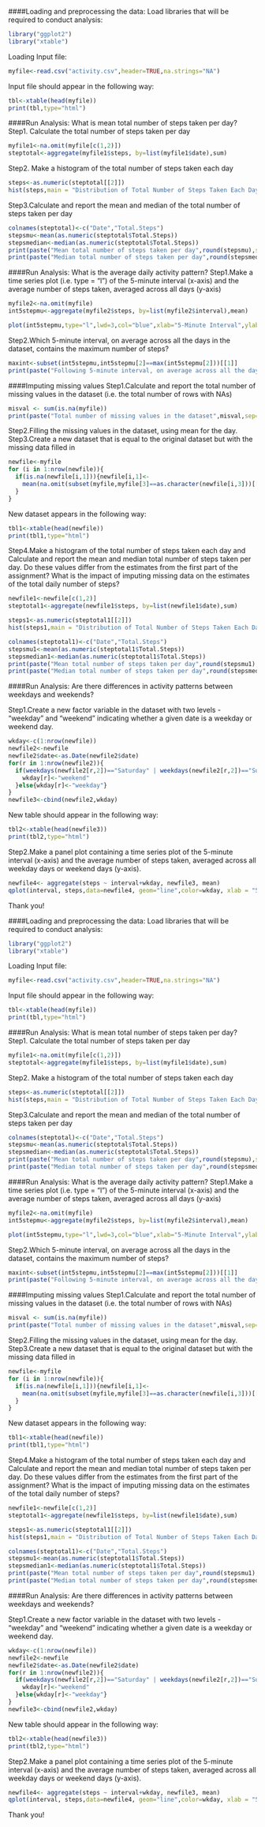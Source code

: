####Loading and preprocessing the data:
Load libraries that will be required to conduct analysis:
```r
library("ggplot2")
library("xtable")
```
Loading Input file:
```r
myfile<-read.csv("activity.csv",header=TRUE,na.strings="NA")
```
Input file should appear in the following way:
```r
tbl<-xtable(head(myfile))
print(tbl,type="html")
```
####Run Analysis: What is mean total number of steps taken per day?
  Step1. Calculate the total number of steps taken per day
```r
myfile1<-na.omit(myfile[c(1,2)])
steptotal<-aggregate(myfile1$steps, by=list(myfile1$date),sum)
```
  Step2. Make a histogram of the total number of steps taken each day
```r
steps<-as.numeric(steptotal[[2]])
hist(steps,main = "Distribution of Total Number of Steps Taken Each Day",xlab="Number of Steps",col="red")
```
  
  
  Step3.Calculate and report the mean and median of the total number of steps taken per day
```r
colnames(steptotal)<-c("Date","Total.Steps")
stepsmu<-mean(as.numeric(steptotal$Total.Steps))
stepsmedian<-median(as.numeric(steptotal$Total.Steps))
print(paste("Mean total number of steps taken per day",round(stepsmu),sep=" : "))
print(paste("Median total number of steps taken per day",round(stepsmedian),sep=" : "))
```

####Run Analysis: What is the average daily activity pattern?
  Step1.Make a time series plot (i.e. type = "l") of the 5-minute interval (x-axis)           and the average number of steps taken, averaged across all days (y-axis)
```r
myfile2<-na.omit(myfile)
int5stepmu<-aggregate(myfile2$steps, by=list(myfile2$interval),mean)
```
```r
plot(int5stepmu,type="l",lwd=3,col="blue",xlab="5-Minute Interval",ylab ="Average Steps Taken", main = "Average Number of Steps Taken in 5 Minute Interval\n Across All Days")
```
  
  
  Step2.Which 5-minute interval, on average across all the days in the dataset, contains the maximum number of steps?
```r
maxint<-subset(int5stepmu,int5stepmu[2]==max(int5stepmu[2]))[[1]]
print(paste("Following 5-minute interval, on average across all the days in the dataset, contains the maximum number of steps",maxint,sep=" : "))
```
####Imputing missing values
  Step1.Calculate and report the total number of missing values in the dataset (i.e. the total number of rows with NAs)
```r
misval <- sum(is.na(myfile))
print(paste("Total number of missing values in the dataset",misval,sep=" : "))
```
  Step2.Filling the missing values in the dataset, using mean for the day.
  Step3.Create a new dataset that is equal to the original dataset but with the missing data filled in 
```r
newfile<-myfile
for (i in 1:nrow(newfile)){  
  if(is.na(newfile[i,1])){newfile[i,1]<-
    mean(na.omit(subset(myfile,myfile[3]==as.character(newfile[i,3]))[[1]]))
  } 
}
```
New dataset appears in the following way:
```r
tbl1<-xtable(head(newfile))
print(tbl1,type="html")
```

  Step4.Make a histogram of the total number of steps taken each day and Calculate and report the mean and median total number of steps taken per day. Do these values differ from the estimates from the first part of the assignment? What is the impact of imputing missing data on the estimates of the total daily number of steps?
```r
newfile1<-newfile[c(1,2)]
steptotal1<-aggregate(newfile1$steps, by=list(newfile1$date),sum)

steps1<-as.numeric(steptotal1[[2]])
hist(steps1,main = "Distribution of Total Number of Steps Taken Each Day\n (no missing values)",xlab="Number of Steps",col="green")

colnames(steptotal1)<-c("Date","Total.Steps")
stepsmu1<-mean(as.numeric(steptotal1$Total.Steps))
stepsmedian1<-median(as.numeric(steptotal1$Total.Steps))
print(paste("Mean total number of steps taken per day",round(stepsmu1),sep=" : "))
print(paste("Median total number of steps taken per day",round(stepsmedian1),sep=" : "))
```
####Run Analysis: Are there differences in activity patterns between weekdays and weekends?

  Step1.Create a new factor variable in the dataset with two levels - "weekday" and "weekend" indicating whether a given date is a weekday or weekend day.
```r
wkday<-c(1:nrow(newfile))
newfile2<-newfile
newfile2$date<-as.Date(newfile2$date)
for(r in 1:nrow(newfile2)){
  if(weekdays(newfile2[r,2])=="Saturday" | weekdays(newfile2[r,2])=="Sunday"){
    wkday[r]<-"weekend"
  }else{wkday[r]<-"weekday"}
}
newfile3<-cbind(newfile2,wkday)
```
New table should appear in the following way:
```r
tbl2<-xtable(head(newfile3))
print(tbl2,type="html")
```
  Step2.Make a panel plot containing a time series plot of the 5-minute interval (x-axis) and the average number of steps taken, averaged across all weekday days or weekend days (y-axis). 
```r
newfile4<- aggregate(steps ~ interval+wkday, newfile3, mean)
qplot(interval, steps,data=newfile4, geom="line",color=wkday, xlab = "5 minutes Interval", ylab = "Average Number of Steps Taken") + facet_wrap(~ wkday, ncol=1)

```



Thank you!



####Loading and preprocessing the data:
Load libraries that will be required to conduct analysis:
```r
library("ggplot2")
library("xtable")
```
Loading Input file:
```r
myfile<-read.csv("activity.csv",header=TRUE,na.strings="NA")
```
Input file should appear in the following way:
```r
tbl<-xtable(head(myfile))
print(tbl,type="html")
```
####Run Analysis: What is mean total number of steps taken per day?
  Step1. Calculate the total number of steps taken per day
```r
myfile1<-na.omit(myfile[c(1,2)])
steptotal<-aggregate(myfile1$steps, by=list(myfile1$date),sum)
```
  Step2. Make a histogram of the total number of steps taken each day
```r
steps<-as.numeric(steptotal[[2]])
hist(steps,main = "Distribution of Total Number of Steps Taken Each Day",xlab="Number of Steps",col="red")
```
  
  
  Step3.Calculate and report the mean and median of the total number of steps taken per day
```r
colnames(steptotal)<-c("Date","Total.Steps")
stepsmu<-mean(as.numeric(steptotal$Total.Steps))
stepsmedian<-median(as.numeric(steptotal$Total.Steps))
print(paste("Mean total number of steps taken per day",round(stepsmu),sep=" : "))
print(paste("Median total number of steps taken per day",round(stepsmedian),sep=" : "))
```

####Run Analysis: What is the average daily activity pattern?
  Step1.Make a time series plot (i.e. type = "l") of the 5-minute interval (x-axis)           and the average number of steps taken, averaged across all days (y-axis)
```r
myfile2<-na.omit(myfile)
int5stepmu<-aggregate(myfile2$steps, by=list(myfile2$interval),mean)
```
```r
plot(int5stepmu,type="l",lwd=3,col="blue",xlab="5-Minute Interval",ylab ="Average Steps Taken", main = "Average Number of Steps Taken in 5 Minute Interval\n Across All Days")
```
  
  
  Step2.Which 5-minute interval, on average across all the days in the dataset, contains the maximum number of steps?
```r
maxint<-subset(int5stepmu,int5stepmu[2]==max(int5stepmu[2]))[[1]]
print(paste("Following 5-minute interval, on average across all the days in the dataset, contains the maximum number of steps",maxint,sep=" : "))
```
####Imputing missing values
  Step1.Calculate and report the total number of missing values in the dataset (i.e. the total number of rows with NAs)
```r
misval <- sum(is.na(myfile))
print(paste("Total number of missing values in the dataset",misval,sep=" : "))
```
  Step2.Filling the missing values in the dataset, using mean for the day.
  Step3.Create a new dataset that is equal to the original dataset but with the missing data filled in 
```r
newfile<-myfile
for (i in 1:nrow(newfile)){  
  if(is.na(newfile[i,1])){newfile[i,1]<-
    mean(na.omit(subset(myfile,myfile[3]==as.character(newfile[i,3]))[[1]]))
  } 
}
```
New dataset appears in the following way:
```r
tbl1<-xtable(head(newfile))
print(tbl1,type="html")
```

  Step4.Make a histogram of the total number of steps taken each day and Calculate and report the mean and median total number of steps taken per day. Do these values differ from the estimates from the first part of the assignment? What is the impact of imputing missing data on the estimates of the total daily number of steps?
```r
newfile1<-newfile[c(1,2)]
steptotal1<-aggregate(newfile1$steps, by=list(newfile1$date),sum)

steps1<-as.numeric(steptotal1[[2]])
hist(steps1,main = "Distribution of Total Number of Steps Taken Each Day\n (no missing values)",xlab="Number of Steps",col="green")

colnames(steptotal1)<-c("Date","Total.Steps")
stepsmu1<-mean(as.numeric(steptotal1$Total.Steps))
stepsmedian1<-median(as.numeric(steptotal1$Total.Steps))
print(paste("Mean total number of steps taken per day",round(stepsmu1),sep=" : "))
print(paste("Median total number of steps taken per day",round(stepsmedian1),sep=" : "))
```
####Run Analysis: Are there differences in activity patterns between weekdays and weekends?

  Step1.Create a new factor variable in the dataset with two levels - "weekday" and "weekend" indicating whether a given date is a weekday or weekend day.
```r
wkday<-c(1:nrow(newfile))
newfile2<-newfile
newfile2$date<-as.Date(newfile2$date)
for(r in 1:nrow(newfile2)){
  if(weekdays(newfile2[r,2])=="Saturday" | weekdays(newfile2[r,2])=="Sunday"){
    wkday[r]<-"weekend"
  }else{wkday[r]<-"weekday"}
}
newfile3<-cbind(newfile2,wkday)
```
New table should appear in the following way:
```r
tbl2<-xtable(head(newfile3))
print(tbl2,type="html")
```
  Step2.Make a panel plot containing a time series plot of the 5-minute interval (x-axis) and the average number of steps taken, averaged across all weekday days or weekend days (y-axis). 
```r
newfile4<- aggregate(steps ~ interval+wkday, newfile3, mean)
qplot(interval, steps,data=newfile4, geom="line",color=wkday, xlab = "5 minutes Interval", ylab = "Average Number of Steps Taken") + facet_wrap(~ wkday, ncol=1)

```



Thank you!



